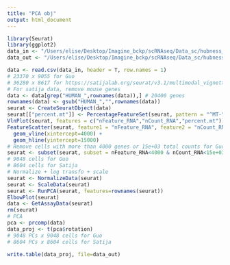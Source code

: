 ```yaml
---
title: "PCA obj"
output: html_document
---
```


```r
library(Seurat)
library(ggplot2)
data_in <- "/Users/elise/Desktop/Imagine_bckp/scRNAseq/Data_sc/hubness_data/10X/GSE100866_CBMC_8K_13AB_10X-RNA_umi.csv"
data_out <- "/Users/elise/Desktop/Imagine_bckp/scRNAseq/Data_sc/hubness_data/10X/GSE100866_pca_readyforhubness.csv"
```

```r
data <- read.csv(data_in, header = T, row.names = 1)
# 23370 x 9055 for Guo
# 36280 x 8617 for https://satijalab.org/seurat/v3.1/multimodal_vignette.html
# For satija data, remove mouse genes
data <- data[grep("HUMAN_",rownames(data)),] # 20400 genes
rownames(data) <- gsub("HUMAN_","",rownames(data))
seurat <- CreateSeuratObject(data)
seurat[["percent.mt"]] <- PercentageFeatureSet(seurat, pattern = "^MT-")
VlnPlot(seurat, features = c("nFeature_RNA","nCount_RNA","percent.mt"))
FeatureScatter(seurat, feature1 = "nFeature_RNA", feature2 = "nCount_RNA") + 
  geom_vline(xintercept=4000) +
  geom_hline(yintercept=15000)
# Remove cells with more than 4000 genes or 15e+03 total counts for Guo
seurat <- subset(seurat, subset = nFeature_RNA<4000 & nCount_RNA<15e+03)
# 9048 cells for Guo
# 8604 cells for Satija
# Normalize + log transfo + scale
seurat <- NormalizeData(seurat)
seurat <- ScaleData(seurat)
seurat <- RunPCA(seurat, features=rownames(seurat))
ElbowPlot(seurat)
data <- GetAssayData(seurat)
rm(seurat)
# PCA
pca <- prcomp(data)
data_proj <- t(pca$rotation)
# 9048 PCs x 9048 cells for Guo
# 8604 PCs x 8604 cells for Satija

write.table(data_proj, file=data_out)
```
